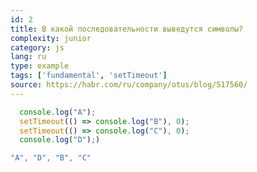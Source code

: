```yaml
---
id: 2
title: В какой последовательности выведутся cимволы?
complexity: junior
category: js
lang: ru
type: example
tags: ['fundamental', 'setTimeout']
source: https://habr.com/ru/company/otus/blog/517560/
---
```

```js
  console.log("A");
  setTimeout(() => console.log("B"), 0);
  setTimeout(() => console.log("C"), 0);
  console.log("D");)
```
```js
"A", "D", "B", "C"
```